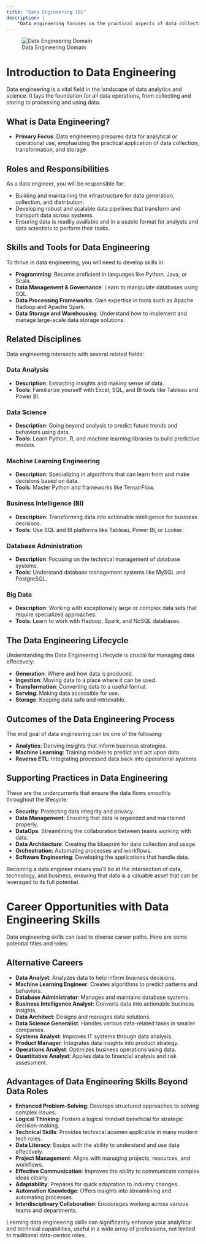 ```yaml
---
title: "Data Engineering 101"
description: |
    "Data engineering focuses on the practical aspects of data collection, data transformation, and data storage, preparing data for analytical or operational use."
---
```


![Data Engineering Domain](../images/1692040311087.png)

# Introduction to Data Engineering

Data engineering is a vital field in the landscape of data analytics and science. It lays the foundation for all data operations, from collecting and storing to processing and using data.

## What is Data Engineering?

- **Primary Focus**: Data engineering prepares data for analytical or operational use, emphasizing the practical application of data collection, transformation, and storage.

## Roles and Responsibilities

As a data engineer, you will be responsible for:

- Building and maintaining the infrastructure for data generation, collection, and distribution.
- Developing robust and scalable data pipelines that transform and transport data across systems.
- Ensuring data is readily available and in a usable format for analysts and data scientists to perform their tasks.

## Skills and Tools for Data Engineering

To thrive in data engineering, you will need to develop skills in:

- **Programming**: Become proficient in languages like Python, Java, or Scala.
- **Data Management & Governance**: Learn to manipulate databases using SQL.
- **Data Processing Frameworks**: Gain expertise in tools such as Apache Hadoop and Apache Spark.
- **Data Storage and Warehousing**: Understand how to implement and manage large-scale data storage solutions.

## Related Disciplines

Data engineering intersects with several related fields:

### Data Analysis
- **Description**: Extracting insights and making sense of data.
- **Tools**: Familiarize yourself with Excel, SQL, and BI tools like Tableau and Power BI.

### Data Science
- **Description**: Going beyond analysis to predict future trends and behaviors using data.
- **Tools**: Learn Python, R, and machine learning libraries to build predictive models.

### Machine Learning Engineering
- **Description**: Specializing in algorithms that can learn from and make decisions based on data.
- **Tools**: Master Python and frameworks like TensorFlow.

### Business Intelligence (BI)
- **Description**: Transforming data into actionable intelligence for business decisions.
- **Tools**: Use SQL and BI platforms like Tableau, Power BI, or Looker.

### Database Administration
- **Description**: Focusing on the technical management of database systems.
- **Tools**: Understand database management systems like MySQL and PostgreSQL.

### Big Data
- **Description**: Working with exceptionally large or complex data sets that require specialized approaches.
- **Tools**: Learn to work with Hadoop, Spark, and NoSQL databases.

## The Data Engineering Lifecycle

Understanding the Data Engineering Lifecycle is crucial for managing data effectively:

- **Generation**: Where and how data is produced.
- **Ingestion**: Moving data to a place where it can be used.
- **Transformation**: Converting data to a useful format.
- **Serving**: Making data accessible for use.
- **Storage**: Keeping data safe and retrievable.

## Outcomes of the Data Engineering Process

The end goal of data engineering can be one of the following:

- **Analytics**: Deriving insights that inform business strategies.
- **Machine Learning**: Training models to predict and act upon data.
- **Reverse ETL**: Integrating processed data back into operational systems.

## Supporting Practices in Data Engineering

These are the undercurrents that ensure the data flows smoothly throughout the lifecycle:

- **Security**: Protecting data integrity and privacy.
- **Data Management**: Ensuring that data is organized and maintained properly.
- **DataOps**: Streamlining the collaboration between teams working with data.
- **Data Architecture**: Creating the blueprint for data collection and usage.
- **Orchestration**: Automating processes and workflows.
- **Software Engineering**: Developing the applications that handle data.

Becoming a data engineer means you'll be at the intersection of data, technology, and business, ensuring that data is a valuable asset that can be leveraged to its full potential.

# Career Opportunities with Data Engineering Skills

Data engineering skills can lead to diverse career paths. Here are some potential titles and roles:

## Alternative Careers

- **Data Analyst**: Analyzes data to help inform business decisions.
- **Machine Learning Engineer**: Creates algorithms to predict patterns and behaviors.
- **Database Administrator**: Manages and maintains database systems.
- **Business Intelligence Analyst**: Converts data into actionable business insights.
- **Data Architect**: Designs and manages data solutions.
- **Data Science Generalist**: Handles various data-related tasks in smaller companies.
- **Systems Analyst**: Improves IT systems through data analysis.
- **Product Manager**: Integrates data insights into product strategy.
- **Operations Analyst**: Optimizes business operations using data.
- **Quantitative Analyst**: Applies data to financial analysis and risk assessment.

## Advantages of Data Engineering Skills Beyond Data Roles

- **Enhanced Problem-Solving**: Develops structured approaches to solving complex issues.
- **Logical Thinking**: Fosters a logical mindset beneficial for strategic decision-making.
- **Technical Skills**: Provides technical acumen applicable in many modern tech roles.
- **Data Literacy**: Equips with the ability to understand and use data effectively.
- **Project Management**: Aligns with managing projects, resources, and workflows.
- **Effective Communication**: Improves the ability to communicate complex ideas clearly.
- **Adaptability**: Prepares for quick adaptation to industry changes.
- **Automation Knowledge**: Offers insights into streamlining and automating processes.
- **Interdisciplinary Collaboration**: Encourages working across various teams and departments.

Learning data engineering skills can significantly enhance your analytical and technical capabilities, useful in a wide array of professions, not limited to traditional data-centric roles.